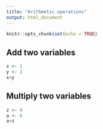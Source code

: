```yaml
---
title: "Arithmetic operations"
output: html_document
---
```


```r
knitr::opts_chunk$set(echo = TRUE)
```

## Add two variables

```r
x <- 1
y <- 2
x+y
```

## Multiply two variables

```r
z <- 4
a <- 6
a+z
```



